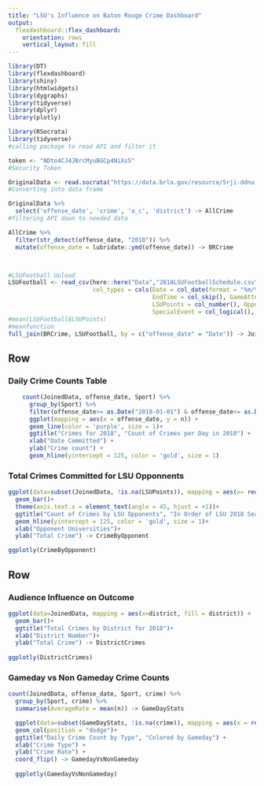 ```yaml
---
title: "LSU's Influence on Baton Rouge Crime Dashboard"
output: 
  flexdashboard::flex_dashboard:
    orientation: rows
    vertical_layout: fill
---
```


```r
library(DT)
library(flexdashboard)
library(shiny)
library(htmlwidgets)
library(dygraphs)
library(tidyverse)
library(dplyr)
library(plotly)
```


```r
library(RSocrata)
library(tidyverse)
#calling package to read API and filter it

token <- "NDto4CJ4JBrcMyuBGCp4NiXs5"
#Security Token

OriginalData <- read.socrata("https://data.brla.gov/resource/5rji-ddnu.json", app_token = token)
#Converting into data frame

OriginalData %>%
  select('offense_date', 'crime', 'a_c', 'district') -> AllCrime
#filtering API down to needed data

AllCrime %>%
  filter(str_detect(offense_date, "2018")) %>% 
  mutate(offense_date = lubridate::ymd(offense_date)) -> BRCrime



#LSUFootball Upload
LSUFootball <- read_csv(here::here("Data","2018LSUFootballSchedule.csv"),
                        col_types = cols(Date = col_date(format = "%m/%d/%Y"), 
                                         EndTime = col_skip(), GameAttendance = col_number(), 
                                         LSUPoints = col_number(), OpponentPoints = col_number(), 
                                         SpecialEvent = col_logical(), StartTime = col_skip()))
#mean(LSUFootball$LSUPoints)
#meanfunction
full_join(BRCrime, LSUFootball, by = c("offense_date" = "Date")) -> JoinedData
```



Row {data-width=600}
-----------------------------------------------------------------------
### Daily Crime Counts Table

```r
    count(JoinedData, offense_date, Sport) %>%  
      group_by(Sport) %>% 
      filter(offense_date>= as.Date("2018-01-01") & offense_date<= as.Date("2018-12-31")) %>% 
      ggplot(mapping = aes(x = offense_date, y = n)) +
      geom_line(color = 'purple', size = 1)+ 
      ggtitle("Crimes for 2018", "Count of Crimes per Day in 2018") +
      xlab("Date Committed") +
      ylab("Crime count") +
      geom_hline(yintercept = 125, color = 'gold', size = 1)
```


### Total Crimes Committed for LSU Opponnents

```r
ggplot(data=subset(JoinedData, !is.na(LSUPoints)), mapping = aes(x= reorder(Opponent, offense_date), fill=Outcome)) +
  geom_bar()+
  theme(axis.text.x = element_text(angle = 45, hjust = +1))+
  ggtitle("Count of Crimes by LSU Opponents", "In Order of LSU 2018 Season")+
  geom_hline(yintercept = 125, color = 'gold', size = 1)+
  xlab("Opponent Universities")+
  ylab("Total Crime") -> CrimeByOpponent

ggplotly(CrimeByOpponent)
```

Row {data-width=400}
-----------------------------------------------------------------------

### Audience Influence on Outcome
```r

ggplot(data=JoinedData, mapping = aes(x=district, fill = district)) +
  geom_bar()+
  ggtitle("Total Crimes by District for 2018")+
  xlab("District Number")+
  ylab("Total Crime") -> DistrictCrimes
  
ggplotly(DistrictCrimes)
```

### Gameday vs Non Gameday Crime Counts

```r
count(JoinedData, offense_date, Sport, crime) %>%  
  group_by(Sport, crime) %>% 
  summarise(AverageRate = mean(n)) -> GameDayStats

  ggplot(data=subset(GameDayStats, !is.na(crime)), mapping = aes(x = reorder(crime, AverageRate), y = AverageRate, fill = Sport)) +
  geom_col(position = "dodge")+
  ggtitle("Daily Crime Count by Type", "Colored by Gameday") +
  xlab("Crime Type") +
  ylab("Crime Rate") +
  coord_flip() -> GamedayVsNonGameday
  
  ggplotly(GamedayVsNonGameday)
  
```

